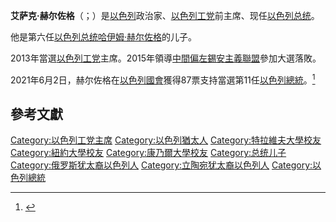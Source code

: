{{expand|time=2015-02-20T02:09:58+00:00}}
{{noteTA
|G1=People
|1=zh-cn:康奈尔;zh-tw:康乃爾;zh-hk:康奈爾;
}}
{{Infobox officeholder
|name           = 艾萨克·赫尔佐格
|後綴尊稱=[[阁下|阁下]]
| native_name = {{lang|he|יצחק הרצוג}}
| native_name_lang = he
|image          = Isaac Herzog.jpg
|office         = 以色列总统
|order          = 11
|primeminister  = [[纳夫塔利·贝内特|纳夫塔利·贝内特]]<br>[[亚伊尔·拉皮德|亚伊尔·拉皮德]]
|term_start     = 2021年7月9日
|term_end       = 
|predecessor    = [[鲁文·里夫林|鲁文·里夫林]]
|successor      = 
|succeeding     = 
|birth_date     = {{birth date and age|1960|9|22|df=y}}
|birth_place    = {{ISR}}[[特拉维夫|特拉维夫]]
|death_date     = 
|death_place    = 
|party          = [[以色列工党|以色列工党]]
|otherparty     = [[锡安主义联盟|锡安主义联盟]]{{Small|（2015–2018）}}
|alma_mater     = [[特拉维夫大学|特拉维夫大学]]<br>[[康奈尔大学|康奈尔大学]]<br>[[纽约大学|纽约大学]]
|religion       = [[犹太教|犹太教]]
}}
'''艾萨克·赫尔佐格'''（{{lang-he|יצחק הרצוג}}；{{bd|1960年|9月22日|||catIdx=H}}）是[[以色列|以色列]]政治家、[[以色列工党|以色列工党]]前主席、现任[[以色列总统|以色列总统]]。

他是第六任[[以色列总统|以色列总统]][[哈伊姆·赫尔佐格|哈伊姆·赫尔佐格]]的儿子。

2013年當選[[以色列工党|以色列工党]]主席。2015年領導[[中間偏左|中間偏左]][[錫安主義聯盟|錫安主義聯盟]]參加大選落敗。

2021年6月2日，赫尔佐格在[[以色列议会|以色列國會]]獲得87票支持當選第11任[[以色列總統|以色列總統]]。<ref name=haaretz20210602>{{cite news |url=https://www.haaretz.com/israel-news/.premium-isaac-herzog-wins-israeli-presidential-election-defeating-miriam-peretz-1.9867198 |title=Isaac Herzog Wins Israeli Presidential Election, Defeating Miriam Peretz |website=www.haaretz.com |date=2021-06-02}}</ref>

==參考文獻==
{{reflist}}

{{Israel-bio-stub}}

{{以色列總統}}

{{Authority control}}
{{DEFAULTSORT:Herzog, Isaac}}
[[Category:以色列工党主席|Category:以色列工党主席]]
[[Category:以色列猶太人|Category:以色列猶太人]]
[[Category:特拉維夫大學校友|Category:特拉維夫大學校友]]
[[Category:紐約大學校友|Category:紐約大學校友]]
[[Category:康乃爾大學校友|Category:康乃爾大學校友]]
[[Category:总统儿子|Category:总统儿子]]
[[Category:俄罗斯犹太裔以色列人|Category:俄罗斯犹太裔以色列人]]
[[Category:立陶宛犹太裔以色列人|Category:立陶宛犹太裔以色列人]]
[[Category:以色列總統|Category:以色列總統]]
